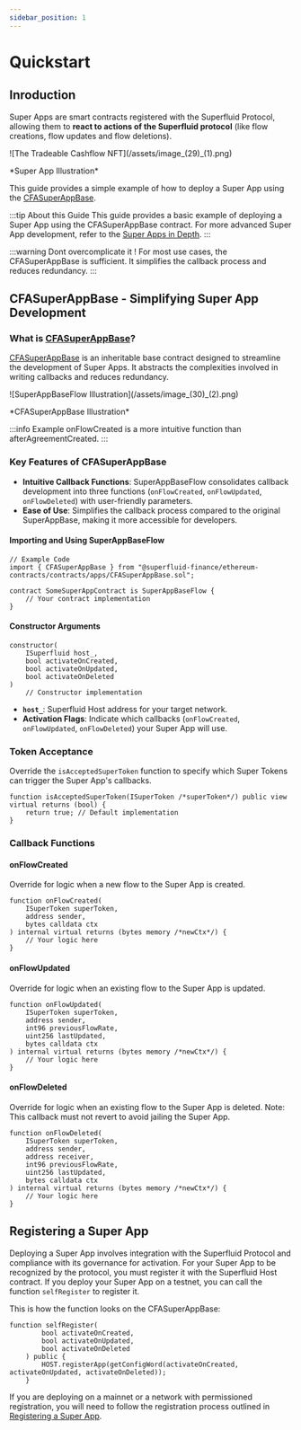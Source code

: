 ```yaml
---
sidebar_position: 1
---
```


# Quickstart

## Inroduction

Super Apps are smart contracts registered with the Superfluid Protocol, allowing them to **react to actions of the Superfluid protocol** (like flow creations, flow updates and flow deletions).

<div style={{ display: 'flex', justifyContent: 'center' }}>
    ![The Tradeable Cashflow NFT](/assets/image_(29)_(1).png)
</div>
<div style={{ display: 'flex', justifyContent: 'center' }}>
    <p>*Super App Illustration*</p>
</div>

This guide provides a simple example of how to deploy a Super App using the [CFASuperAppBase](https://github.com/superfluid-finance/protocol-monorepo/blob/dev/packages/ethereum-contracts/contracts/apps/CFASuperAppBase.sol).

:::tip About this Guide
This guide provides a basic example of deploying a Super App using the CFASuperAppBase contract. For more advanced Super App development, refer to the [Super Apps in Depth](/docs/protocol/advanced-topics/super-apps/understand-super-apps).
:::

:::warning Dont overcomplicate it !
For most use cases, the CFASuperAppBase is sufficient. It simplifies the callback process and reduces redundancy.
:::

## CFASuperAppBase - Simplifying Super App Development

### What is [CFASuperAppBase](https://github.com/superfluid-finance/protocol-monorepo/blob/dev/packages/ethereum-contracts/contracts/apps/CFASuperAppBase.sol)?

[CFASuperAppBase](https://github.com/superfluid-finance/protocol-monorepo/blob/dev/packages/ethereum-contracts/contracts/apps/CFASuperAppBase.sol) is an inheritable base contract designed to streamline the development of Super Apps.
It abstracts the complexities involved in writing callbacks and reduces redundancy.

<div style={{ display: 'flex', justifyContent: 'center' }}>
    ![SuperAppBaseFlow Illustration](/assets/image_(30)_(2).png)
</div>
<div style={{ display: 'flex', justifyContent: 'center' }}>
    <p>*CFASuperAppBase Illustration*</p>
</div>

:::info Example
onFlowCreated is a more intuitive function than afterAgreementCreated.
:::

### Key Features of CFASuperAppBase

- **Intuitive Callback Functions**: SuperAppBaseFlow consolidates callback development into three functions (`onFlowCreated`, `onFlowUpdated`, `onFlowDeleted`) with user-friendly parameters.
- **Ease of Use**: Simplifies the callback process compared to the original SuperAppBase, making it more accessible for developers.

#### Importing and Using SuperAppBaseFlow

```solidity
// Example Code
import { CFASuperAppBase } from "@superfluid-finance/ethereum-contracts/contracts/apps/CFASuperAppBase.sol";

contract SomeSuperAppContract is SuperAppBaseFlow {
    // Your contract implementation
}
```

#### Constructor Arguments

```solidity
constructor(
    ISuperfluid host_,
    bool activateOnCreated,
    bool activateOnUpdated,
    bool activateOnDeleted
)
    // Constructor implementation
```

* **`host_`**: Superfluid Host address for your target network.
* **Activation Flags**: Indicate which callbacks (`onFlowCreated`, `onFlowUpdated`, `onFlowDeleted`) your Super App will use.

### Token Acceptance

Override the `isAcceptedSuperToken` function to specify which Super Tokens can trigger the Super App's callbacks.

```solidity
function isAcceptedSuperToken(ISuperToken /*superToken*/) public view virtual returns (bool) {
    return true; // Default implementation
}
```

### Callback Functions

#### onFlowCreated

Override for logic when a new flow to the Super App is created.

```solidity
function onFlowCreated(
    ISuperToken superToken,
    address sender,
    bytes calldata ctx
) internal virtual returns (bytes memory /*newCtx*/) {
    // Your logic here
}
```

#### onFlowUpdated

Override for logic when an existing flow to the Super App is updated.

```solidity
function onFlowUpdated(
    ISuperToken superToken,
    address sender,
    int96 previousFlowRate,
    uint256 lastUpdated,
    bytes calldata ctx
) internal virtual returns (bytes memory /*newCtx*/) {
    // Your logic here
}
```

#### onFlowDeleted

Override for logic when an existing flow to the Super App is deleted. Note: This callback must not revert to avoid jailing the Super App.

```solidity
function onFlowDeleted(
    ISuperToken superToken,
    address sender,
    address receiver,
    int96 previousFlowRate,
    uint256 lastUpdated,
    bytes calldata ctx
) internal virtual returns (bytes memory /*newCtx*/) {
    // Your logic here
}
```

## Registering a Super App

Deploying a Super App involves integration with the Superfluid Protocol and compliance with its governance for activation.
For your Super App to be recognized by the protocol, you must register it with the Superfluid Host contract.
If you deploy your Super App on a testnet, you can call the function `selfRegister` to register it.

This is how the function looks on the CFASuperAppBase:

```solidity
function selfRegister(
        bool activateOnCreated,
        bool activateOnUpdated,
        bool activateOnDeleted
    ) public {
        HOST.registerApp(getConfigWord(activateOnCreated, activateOnUpdated, activateOnDeleted));
    }
```

If you are deploying on a mainnet or a network with permissioned registration, you will need to follow the registration process outlined in [Registering a Super App](/docs/protocol/advanced-topics/super-apps/register).